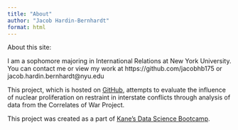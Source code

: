 ```yaml
---
title: "About"
author: "Jacob Hardin-Bernhardt"
format: html
---
```


About this site:


I am a sophomore majoring in International Relations at New York University. You can contact me or view my work at https://github.com/jacobhb175 or jacob.hardin.bernhardt@nyu.edu

This project, which is hosted on [GitHub](https://github.com/jacobhb175/nuclear-correlates), attempts to evaluate the influence of nuclear proliferation on restraint in interstate conflicts through analysis of data from the Correlates of War Project.

This project was created as a part of [Kane’s Data Science Bootcamp](https://bootcamp.davidkane.info/).